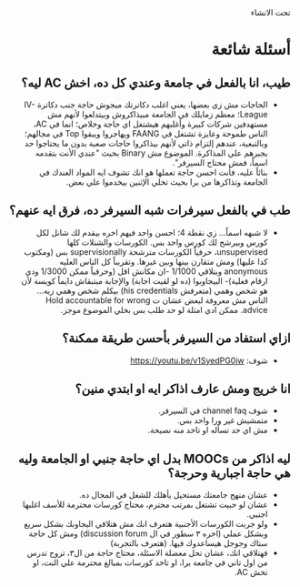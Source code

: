 
<div dir="rtl">

<Callout type="info" emoji="ℹ️">
  تحت الانشاء
</Callout>

# أسئلة شائعة

## طيب، انا بالفعل في جامعة وعندي كل ده، اخش AC ليه؟

- الحاجات مش زي بعضها، يعني اغلب دكاترتك ميجوش حاجة جنب دكاترة IV-League؛ معظم زمايلك في الجامعة مبيذاكروش وبيتدلعوا لأنهم مش مستهدفين شركات كبيرة وأغلبهم هيشتغل اي حاجة وخلاص؛ انما في AC، الناس طموحة وعايزة تشتغل في FAANG ويهاجروا ويبقوا Top في مجالهم؛ وبالتبعية، عندهم إلتزام ذاتي لأنهم بيذاكروا حاجات صعبة بدون ما يحتاجوا حد يجبرهم علي المذاكرة. الموضوع مش Binary بحيث "عندي الأنت بتقدمه اسماً، فمش محتاج السيرفر".
- بنائاً عليه، فأنت احسن حاجة تعملها هو انك تشوف ايه المواد العندك في الجامعة وتذاكرها من برا بحيث تخلي الإثنين بيخدموا علي بعض.

## طب في بالفعل سيرفرات شبه السيرفر ده، فرق ايه عنهم؟

-  ﻻ شبهه اسماً... زي نقطة 4؛ احسن واحد فيهم اخره بيقدم لك شانل لكل كورس وبيرشح لك كورس واحد بس. الكورسات والشنلات كلها unsupervised، حرفياً الكورسات مترشحة supervisionally بس (ومكتوب كدا عليها) ومش متقارن بينها وبين غيرها. وتقريباً كل الناس العليه anonymous وبتلاقي 1/1000 -ان مكانش اقل (وحرفياً ممكن 1/3000 ودي ارقام فعلية)- البيجاوبوا (ده لو لقيت اجابة) والإجابة مبتبقاش دايماً كويسة لأن هو شخص وهمي (متعرفش his credentials) بيكلم شخص وهمي زيه... الناس مش معروفة لبعض عشان ت Hold accountable for wrong advice. ممكن ادي امثلة لو حد طلب بس بخلي الموضوع موجز.

## ازاي استفاد من السيرفر بأحسن طريقة ممكنة؟

- شوف: https://youtu.be/v1SyedPG0jw

## انا خريج ومش عارف اذاكر ايه او ابتدي منين؟

- شوف channel faq في السيرفر.
- متمشيش غير ورا واحد بس.
- مش اي حد تسأله او تاخد منه نصيحة.

## ليه اذاكر من MOOCs بدل اي حاجة جنبي او الجامعة وليه هي حاجة اجبارية وحرجة؟

- عشان منهج جامعتك مستحيل يأهلك للشغل في المجال ده.
- عشان لو حبيت تشتغل بمرتب محترم، محتاج كورسات محترمة للأسف اغلبها اجنبي.
- ولو جربت الكورسات الأجنبية هتعرف انك مش هتلاقي اليجاوبك بشكل سريع وبشكل عملي (اخره ٣ سطور في ال discussion forum) ومش كل حاجة ستاك وجوجل هيساعدوك فيها. (هتعرف بالتجربة)
- فهتلاقي انك، عشان تحل معضلة الاسئلة، محتاج حاجة من ال٣، تروح تدرس من اول تاني في جامعة برا، او تاخد كورسات بمبالغ محترمة علي النت، او تخش AC.

</div>
